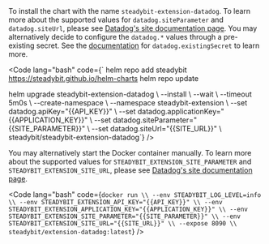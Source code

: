 <Accordion title="Helm / Kubernetes">
  To install the chart with the name <code>steadybit-extension-datadog</code>. To learn more about the supported values for <code>datadog.siteParameter</code> and <code>datadog.siteUrl</code>, please see <a href="https://docs.datadoghq.com/getting_started/site/#access-the-datadog-site">Datadog's site documentation page</a>. You may alternatively decide to configure the <code>datadog.*</code> values through a pre-existing secret. See the <a href="https://github.com/steadybit/helm-charts/blob/main/charts/steadybit-extension-datadog/values.yaml#L15">documentation</a> for <code>datadog.existingSecret</code> to learn more.

  <Code lang="bash" code={`
helm repo add steadybit https://steadybit.github.io/helm-charts
helm repo update

helm upgrade steadybit-extension-datadog \\
  --install \\
  --wait \\
  --timeout 5m0s \\
  --create-namespace \\
  --namespace steadybit-extension \\
  --set datadog.apiKey="{{API_KEY}}" \\
  --set datadog.applicationKey="{{APPLICATION_KEY}}" \\
  --set datadog.siteParameter="{{SITE_PARAMETER}}" \\
  --set datadog.siteUrl="{{SITE_URL}}" \\
  steadybit/steadybit-extension-datadog`} />

</Accordion>
<Accordion title="Docker">
  You may alternatively start the Docker container manually. To learn more about the supported values for <code>STEADYBIT_EXTENSION_SITE_PARAMETER</code> and <code>STEADYBIT_EXTENSION_SITE_URL</code>, please see <a href="https://docs.datadoghq.com/getting_started/site/#access-the-datadog-site">Datadog's site documentation page</a>.

  <Code lang="bash" code={`
docker run \\
  --env STEADYBIT_LOG_LEVEL=info \\
  --env STEADYBIT_EXTENSION_API_KEY="{{API_KEY}}" \\
  --env STEADYBIT_EXTENSION_APPLICATION_KEY="{{APPLICATION_KEY}}" \\
  --env STEADYBIT_EXTENSION_SITE_PARAMETER="{{SITE_PARAMETER}}" \\
  --env STEADYBIT_EXTENSION_SITE_URL="{{SITE_URL}}" \\
  --expose 8090 \\
  steadybit/extension-datadog:latest
`} />
</Accordion>
